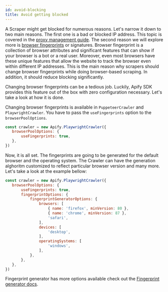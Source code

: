 ```yaml
---
id: avoid-blocking
title: Avoid getting blocked
---
```


A Scraper might get blocked for numerous reasons. Let's narrow it down to two main reasons. The first one is a bad or blocked IP address. This topic is covered in the [proxy management guide](proxy_management.mdx). The second reason we will explore more is [browser fingerprints](https://pixelprivacy.com/resources/browser-fingerprinting/) or signatures.
Browser fingerprint is a collection of browser attributes and significant features that can show if your browser is a bot or a real user. Moreover, even most browsers have these unique features that allow the website to track the browser even within different IP addresses. This is the main reason why scrapers should change browser fingerprints while doing browser-based scraping. In addition, it should reduce blocking significantly.

Changing browser fingerprints can be a tedious job. Luckily, Apify SDK provides this feature out of the box with zero configuration necessary. Let's take a look at how it is done.

 Changing browser fingerprints is available in `PuppeteerCrawler` and `PlaywrightCrawler`. You have to pass the `useFingerprints` option to the `browserPoolOptions`.

 ```javascript
const crawler = new Apify.PlaywrightCrawler({
    browserPoolOptions: {
        useFingerprints: true,
    },
})
 ```
Now, it is all set. The fingerprints are going to be generated for the default browser and the operating system. The Crawler can have the generation alghoritm customized to reflect particular browser version and many more. Let's take a look at the example bellow:

 ```javascript
const crawler = new Apify.PlaywrightCrawler({
    browserPoolOptions: {
        useFingerprints: true,
        fingerprintOptions: {
            fingerprintGeneratorOptions: {
                browsers: [
                    { name: 'firefox', minVersion: 80 },
                    { name: 'chrome', minVersion: 87 },
                    'safari',
                ],
                devices: [
                    'desktop',
                ],
                operatingSystems: [
                    'windows',
                ],
            },
        },
    },
})
 ```
 Fingerprint generator has more options available check out the [Fingerprint generator docs](https://github.com/apify/fingerprint-generator#HeaderGeneratorOptions).
